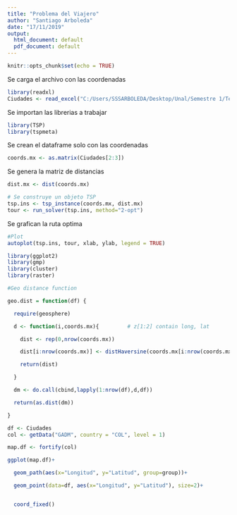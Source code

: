 ---
title: "Problema del Viajero"
author: "Santiago Arboleda"
date: "17/11/2019"
output:
  html_document: default
  pdf_document: default
---

```{r setup, include=FALSE}
knitr::opts_chunk$set(echo = TRUE)
```



Se carga el archivo con las coordenadas

```{r}
library(readxl)
Ciudades <- read_excel("C:/Users/SSSARBOLEDA/Desktop/Unal/Semestre 1/Tecnicas de aprendizaje estadístico/Ciudades.xlsx")

```


Se importan las librerias a trabajar

```{r}
library(TSP)
library(tspmeta)
```

Se crean el dataframe solo con las coordenadas

```{r}
coords.mx <- as.matrix(Ciudades[2:3])

```

Se genera la matriz de distancias

```{r}
dist.mx <- dist(coords.mx)
```


```{r}
# Se construye un objeto TSP
tsp.ins <- tsp_instance(coords.mx, dist.mx)
tour <- run_solver(tsp.ins, method="2-opt")
```


Se grafican la ruta optima

```{r}
#Plot
autoplot(tsp.ins, tour, xlab, ylab, legend = TRUE)
```

```{r}
library(ggplot2)
library(gmp)
library(cluster)
library(raster)

```


```{r}
#Geo distance function

geo.dist = function(df) {

  require(geosphere)

  d <- function(i,coords.mx){         # z[1:2] contain long, lat

    dist <- rep(0,nrow(coords.mx))

    dist[i:nrow(coords.mx)] <- distHaversine(coords.mx[i:nrow(coords.mx),1:2],coords.mx[i,1:2])

    return(dist)

  }

  dm <- do.call(cbind,lapply(1:nrow(df),d,df))

  return(as.dist(dm))

}
```


```{r}
df <- Ciudades
col <- getData("GADM", country = "COL", level = 1)

map.df <- fortify(col)
```


```{r}
ggplot(map.df)+

  geom_path(aes(x="Longitud", y="Latitud", group=group))+

  geom_point(data=df, aes(x="Longitud", y="Latitud"), size=2)+


  coord_fixed()
```


```{r}
```

